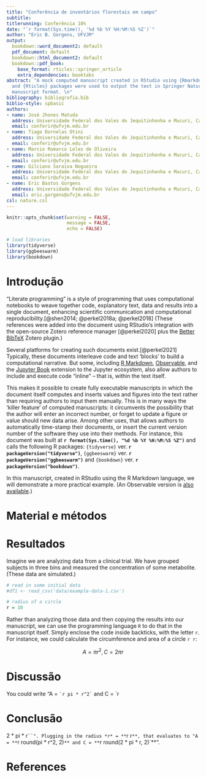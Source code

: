 ```yaml
---
title: "Conferência de inventários florestais em campo"
subtitle:
titlerunning: Conferência 10%
date: "`r format(Sys.time(), '%d %b %Y %H:%M:%S %Z')`"
author: "Eric B. Gorgens, UFVJM"
output:
  bookdown::word_document2: default
  pdf_document: default
  bookdown::html_document2: default
  bookdown::pdf_book:
    base_format: rticles::springer_article
    extra_dependencies: booktabs
abstract: "A mock computed manuscript created in RStudio using {Rmarkdown}. The {Bookdown}
  and {Rticles} packages were used to output the text in Springer Nature's desired
  manuscript format. \n"
bibliography: bibliografia.bib
biblio-style: spbasic
authors:
- name: José Jhones Matuda
  address: Universidade Federal dos Vales do Jequitinhonha e Mucuri, Campus JK, Diamantina, MG, Brasil. CEP 39100-000
  email: conferir@ufvjm.edu.br
- name: Tiago Dornelas Otini
  address: Universidade Federal dos Vales do Jequitinhonha e Mucuri, Campus JK, Diamantina, MG, Brasil. CEP 39100-000
  email: conferir@ufvjm.edu.br
- name: Marcio Romarco Leles de Oliveira
  address: Universidade Federal dos Vales do Jequitinhonha e Mucuri, Campus JK, Diamantina, MG, Brasil. CEP 39100-000
  email: conferir@ufvjm.edu.br
- name: Gilciano Saraiva Nogueira
  address: Universidade Federal dos Vales do Jequitinhonha e Mucuri, Campus JK, Diamantina, MG, Brasil. CEP 39100-000
  email: conferir@ufvjm.edu.br
- name: Eric Bastos Gorgens
  address: Universidade Federal dos Vales do Jequitinhonha e Mucuri, Campus JK, Diamantina, MG, Brasil. CEP 39100-000
  email: eric.gorgens@ufvjm.edu.br
csl: nature.csl
---
```


```r
knitr::opts_chunk$set(warning = FALSE,
                      message = FALSE,
                      echo = FALSE)
```

```r
# load libraries
library(tidyverse)
library(ggbeeswarm)
library(bookdown)
```

# Introdução {#intro}

"Literate programming" is a style of programming that uses computational notebooks to weave together code, explanatory text, data and results into a single document, enhancing scientific communication and computational reproducibility.[@shen2014; @perkel2018a; @perkel2018] (These references were added into the document using RStudio's integration with the open-source Zotero reference manager [@perkel2020] plus the [Better BibTeX](https://retorque.re/zotero-better-bibtex/) Zotero plugin.)

Several platforms for creating such documents exist.[@perkel2021] Typically, these documents interleave code and text 'blocks' to build a computational narrative. But some, including [R Markdown](https://rmarkdown.rstudio.com/), [Observable](https://www.observablehq.com), and the [Jupyter Book](https://jupyterbook.org/intro.html) extension to the Jupyter ecosystem, also allow authors to include and execute code "inline" -- that is, within the text itself.

This makes it possible to create fully executable manuscripts in which the document itself computes and inserts values and figures into the text rather than requiring authors to input them manually. This is in many ways the 'killer feature' of computed manuscripts: it circumvents the possibility that the author will enter an incorrect number, or forget to update a figure or value should new data arise. Among other uses, that allows authors to automatically time-stamp their documents, or insert the current version number of the software they use into their methods. For instance, this document was built at **`r format(Sys.time(), "%d %b %Y %H:%M:%S %Z")`** and calls the following R packages: `{tidyverse}` ver. **`r packageVersion("tidyverse")`**, `{ggbeeswarm}` ver. **`r packageVersion("ggbeeswarm")`** and `{bookdown}` ver. **`r packageVersion("bookdown")`**.

In this manuscript, created in RStudio using the R Markdown language, we will demonstrate a more practical example. (An Observable version is [also available](https://observablehq.com/@jperkel/example-executable-observable-notebook).)

# Material e métodos {#material}


# Resultados {#resultados}

Imagine we are analyzing data from a clinical trial. We have grouped subjects in three bins and measured the concentration of some metabolite. (These data are simulated.)

```r
# read in some initial data
#df1 <- read_csv('data/example-data-1.csv')
```

```r
# radius of a circle
r = 10
```

Rather than analyzing those data and then copying the results into our manuscript, we can use the programming language `R` to do that in the manuscript itself. Simply enclose the code inside backticks, with the letter `r`. For instance, we could calculate the circumference and area of a circle `r r`:

$$A = \pi r^2, C = 2 \pi r$$

# Discussão {#discussao}

You could write "A = `` `r
pi * r^2` `` and C = `` `r

# Conclusão {#conclusao}

2 * pi * r` ``". Plugging in the radius *r* = **`r r`**, that evaluates to "A = **`r round(pi * r^2, 2)`** and C = **`r round(2 * pi * r, 2)`**".

# References